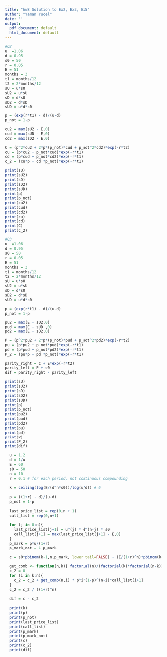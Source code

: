 ---
title: "hw8 Solution to Ex2, Ex3, Ex5"
author: "Yaman Yucel"
date: ''
output:
  pdf_document: default
  html_document: default
---

```{r}
#Q2
u  =1.06
d = 0.95
s0 = 50
r = 0.05
E = 51
months = 3
t1 = months/12
t2 = 2*months/12
sU = u*s0
sU2 = u*sU
sD = d*s0
sD2 = d*sD
sUD = u*d*s0

p = (exp(r*t1) - d)/(u-d)
p_not = 1-p

cu2 = max(sU2 - E,0) 
cud = max(sUD - E,0)
cd2 = max(sD2 - E,0)

C = (p^2*cu2 + 2*p*(p_not)*cud + p_not^2*cd2)*exp(-r*t2) 
cu = (p*cu2 + p_not*cud)*exp(-r*t1)
cd = (p*cud + p_not*cd2)*exp(-r*t1)
c_2 = (cu*p + cd *p_not)*exp(-r*t1)

print(sU)
print(sU2)
print(sD)
print(sD2)
print(sUD)
print(p)
print(p_not)
print(cu2)
print(cud)
print(cd2)
print(cu)
print(cd)
print(C)
print(c_2)
```

```{r}
#Q3
u  =1.06
d = 0.95
s0 = 50
r = 0.05
E = 51
months = 3
t1 = months/12
t2 = 2*months/12
sU = u*s0
sU2 = u*sU
sD = d*s0
sD2 = d*sD
sUD = u*d*s0

p = (exp(r*t1) - d)/(u-d)
p_not = 1-p

pu2 = max(E - sU2,0) 
pud = max(E - sUD ,0)
pd2 = max(E - sD2,0)

P = (p^2*pu2 + 2*p*(p_not)*pud + p_not^2*pd2)*exp(-r*t2) 
pu = (p*pu2 + p_not*pud)*exp(-r*t1)
pd = (p*pud + p_not*pd2)*exp(-r*t1)
P_2 = (pu*p + pd *p_not)*exp(-r*t1)

parity_right = C + E*exp(-r*t2) 
parity_left = P + s0
dif = parity_right - parity_left

print(sU)
print(sU2)
print(sD)
print(sD2)
print(sUD)
print(p)
print(p_not)
print(pu2)
print(pud)
print(pd2)
print(pu)
print(pd)
print(P)
print(P_2)
print(dif)
```

```{r}
  u = 1.2
  d = 1/u
  E = 60
  s0 = 50
  n = 10
  r = 0.1 # for each period, not continuous compounding
  
  k = ceiling(log(E/(d^n*s0))/log(u/d)) # 6
  
  p = ((1+r) - d)/(u-d)
  p_not = 1-p
  
  last_price_list = rep(0,n + 1)
  call_list = rep(0,n+1)
  
  for (j in 0:n){
    last_price_list[j+1] = u^(j) * d^(n-j) * s0
    call_list[j+1] = max(last_price_list[j+1] - E,0)
  }
  p_mark = p*u/(1+r)
  p_mark_not = 1-p_mark
  
  c = s0*pbinom(k-1,n,p_mark, lower.tail=FALSE) - (E/(1+r)^n)*pbinom(k-1, n, p, lower.tail=FALSE)
  
  get_comb <- function(n,k){ factorial(n)/(factorial(k)*factorial(n-k))}
  c_2 = 0
  for (i in k:n){
    c_2 = c_2 + get_comb(n,i) * p^i*(1-p)^(n-i)*call_list[i+1]
  }
  c_2 = c_2 / ((1+r)^n)
  
  dif = c - c_2
  
  print(k)
  print(p)
  print(p_not)
  print(last_price_list)
  print(call_list)
  print(p_mark)
  print(p_mark_not)
  print(c)
  print(c_2)
  print(dif)
```